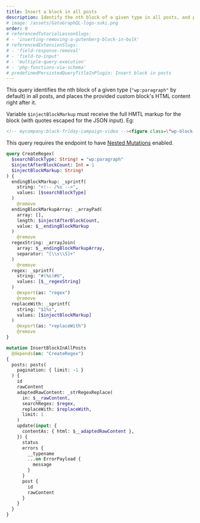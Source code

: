 ```yaml
---
title: Insert a block in all posts
description: Identify the nth block of a given type in all posts, and place a custom block right after it
# image: /assets/GatoGraphQL-logo-suki.png
order: 0
# referencedTutorialLessonSlugs:
# - 'inserting-removing-a-gutenberg-block-in-bulk'
# referencedExtensionSlugs:
# - 'field-response-removal'
# - 'field-to-input'
# - 'multiple-query-execution'
# - 'php-functions-via-schema'
# predefinedPersistedQueryTitleInPlugin: Insert block in posts
---
```


This query identifies the nth block of a given type (`"wp:paragraph"` by default) in all posts, and places the provided custom block's HTML content right after it.

Variable `$injectBlockMarkup` must receive the full HMTL markup for the block (with quotes escaped for the JSON input). Eg:

```html
<!-- mycompany:black-friday-campaign-video --><figure class=\"wp-block-video\"><video controls src=\"https://mysite.com/videos/BlackFriday2023.mp4\"></video></figure><!-- /mycompany:black-friday-campaign-video -->
```

<Banner type='important'>

This query requires the endpoint to have [Nested Mutations](https://gatographql.com/guides/schema/using-nested-mutations/) enabled.

</Banner>

```graphql
query CreateRegex(
  $searchBlockType: String! = "wp:paragraph"
  $injectAfterBlockCount: Int = 1
  $injectBlockMarkup: String!
) {
  endingBlockMarkup: _sprintf(
    string: "<!-- /%s -->",
    values: [$searchBlockType]
  )
    @remove
  endingBlockMarkupArray: _arrayPad(
    array: [],
    length: $injectAfterBlockCount,
    value: $__endingBlockMarkup
  )
    @remove
  regexString: _arrayJoin(
    array: $__endingBlockMarkupArray,
    separator: "[\\s\\S]+"
  )
    @remove
  regex: _sprintf(
    string: "#(%s)#U",
    values: [$__regexString]
  )
    @export(as: "regex")
    @remove
  replaceWith: _sprintf(
    string: "$1%s",
    values: [$injectBlockMarkup]
  )
    @export(as: "replaceWith")
    @remove
}

mutation InsertBlockInAllPosts
  @depends(on: "CreateRegex")
{
  posts: posts(
    pagination: { limit: -1 }
  ) {
    id
    rawContent
    adaptedRawContent: _strRegexReplace(
      in: $__rawContent,
      searchRegex: $regex,
      replaceWith: $replaceWith,
      limit: 1
    )
    update(input: {
      contentAs: { html: $__adaptedRawContent },
    }) {
      status
      errors {
        __typename
        ...on ErrorPayload {
          message
        }
      }
      post {
        id
        rawContent
      }
    }
  }
}
```
